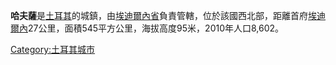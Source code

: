 '''哈夫薩'''是[[土耳其|土耳其]]的城鎮，由[[埃迪爾內省|埃迪爾內省]]負責管轄，位於該國西北部，距離首府[[埃迪爾內|埃迪爾內]]27公里，面積545平方公里，海拔高度95米，2010年人口8,602。

{{coord|41|33|N|26|49|E|display=title|region:TR_type:city_source:GNS-enwiki}}

{{Turkey-geo-stub}}
[[Category:土耳其城市|Category:土耳其城市]]
